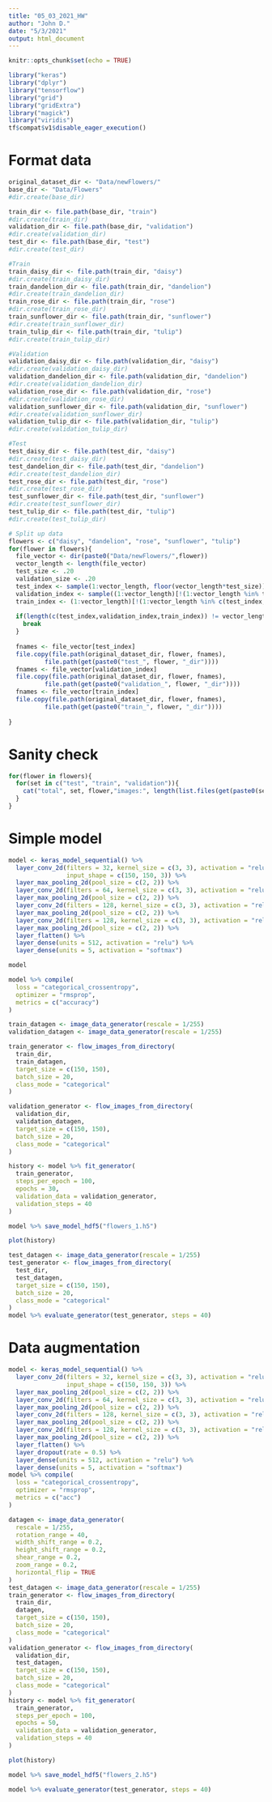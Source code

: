 ```yaml
---
title: "05_03_2021_HW"
author: "John D."
date: "5/3/2021"
output: html_document
---
```


```r
knitr::opts_chunk$set(echo = TRUE)
```


```r
library("keras")
library("dplyr")
library("tensorflow")
library("grid")
library("gridExtra")
library("magick")
library("viridis")
tf$compat$v1$disable_eager_execution()
```

# Format data

```r
original_dataset_dir <- "Data/newFlowers/"
base_dir <- "Data/Flowers"
#dir.create(base_dir)

train_dir <- file.path(base_dir, "train")
#dir.create(train_dir)
validation_dir <- file.path(base_dir, "validation")
#dir.create(validation_dir)
test_dir <- file.path(base_dir, "test")
#dir.create(test_dir)

#Train
train_daisy_dir <- file.path(train_dir, "daisy")
#dir.create(train_daisy_dir)
train_dandelion_dir <- file.path(train_dir, "dandelion")
#dir.create(train_dandelion_dir)
train_rose_dir <- file.path(train_dir, "rose")
#dir.create(train_rose_dir)
train_sunflower_dir <- file.path(train_dir, "sunflower")
#dir.create(train_sunflower_dir)
train_tulip_dir <- file.path(train_dir, "tulip")
#dir.create(train_tulip_dir)

#Validation
validation_daisy_dir <- file.path(validation_dir, "daisy")
#dir.create(validation_daisy_dir)
validation_dandelion_dir <- file.path(validation_dir, "dandelion")
#dir.create(validation_dandelion_dir)
validation_rose_dir <- file.path(validation_dir, "rose")
#dir.create(validation_rose_dir)
validation_sunflower_dir <- file.path(validation_dir, "sunflower")
#dir.create(validation_sunflower_dir)
validation_tulip_dir <- file.path(validation_dir, "tulip")
#dir.create(validation_tulip_dir)

#Test
test_daisy_dir <- file.path(test_dir, "daisy")
#dir.create(test_daisy_dir)
test_dandelion_dir <- file.path(test_dir, "dandelion")
#dir.create(test_dandelion_dir)
test_rose_dir <- file.path(test_dir, "rose")
#dir.create(test_rose_dir)
test_sunflower_dir <- file.path(test_dir, "sunflower")
#dir.create(test_sunflower_dir)
test_tulip_dir <- file.path(test_dir, "tulip")
#dir.create(test_tulip_dir)
```

```r
# Split up data
flowers <- c("daisy", "dandelion", "rose", "sunflower", "tulip")
for(flower in flowers){
  file_vector <- dir(paste0("Data/newFlowers/",flower))
  vector_length <- length(file_vector)
  test_size <- .20
  validation_size <- .20
  test_index <- sample(1:vector_length, floor(vector_length*test_size))
  validation_index <- sample((1:vector_length)[!(1:vector_length %in% test_index)], floor(vector_length*test_size))
  train_index <- (1:vector_length)[!(1:vector_length %in% c(test_index, validation_index))]
  
  if(length(c(test_index,validation_index,train_index)) != vector_length){
    break
  }
  
  fnames <- file_vector[test_index]
  file.copy(file.path(original_dataset_dir, flower, fnames),
          file.path(get(paste0("test_", flower, "_dir"))))
  fnames <- file_vector[validation_index]
  file.copy(file.path(original_dataset_dir, flower, fnames),
          file.path(get(paste0("validation_", flower, "_dir"))))
  fnames <- file_vector[train_index]
  file.copy(file.path(original_dataset_dir, flower, fnames),
          file.path(get(paste0("train_", flower, "_dir"))))
  
}
```

# Sanity check
```r
for(flower in flowers){
  for(set in c("test", "train", "validation")){
    cat("total", set, flower,"images:", length(list.files(get(paste0(set, "_", flower, "_dir")))), "\n")
  }
}
```

# Simple model
```r
model <- keras_model_sequential() %>%
  layer_conv_2d(filters = 32, kernel_size = c(3, 3), activation = "relu",
                input_shape = c(150, 150, 3)) %>%
  layer_max_pooling_2d(pool_size = c(2, 2)) %>%
  layer_conv_2d(filters = 64, kernel_size = c(3, 3), activation = "relu") %>%
  layer_max_pooling_2d(pool_size = c(2, 2)) %>%
  layer_conv_2d(filters = 128, kernel_size = c(3, 3), activation = "relu") %>%
  layer_max_pooling_2d(pool_size = c(2, 2)) %>%
  layer_conv_2d(filters = 128, kernel_size = c(3, 3), activation = "relu") %>%
  layer_max_pooling_2d(pool_size = c(2, 2)) %>%
  layer_flatten() %>%
  layer_dense(units = 512, activation = "relu") %>%
  layer_dense(units = 5, activation = "softmax")
```

```r
model
```


```r
model %>% compile(
  loss = "categorical_crossentropy",
  optimizer = "rmsprop",
  metrics = c("accuracy")
)
```

```r
train_datagen <- image_data_generator(rescale = 1/255)             
validation_datagen <- image_data_generator(rescale = 1/255)        

train_generator <- flow_images_from_directory(
  train_dir,                                                       
  train_datagen,                                                   
  target_size = c(150, 150),                                       
  batch_size = 20,                                                 
  class_mode = "categorical"
)

validation_generator <- flow_images_from_directory(
  validation_dir,
  validation_datagen,
  target_size = c(150, 150),
  batch_size = 20,
  class_mode = "categorical"
)
```

```r
history <- model %>% fit_generator(
  train_generator,
  steps_per_epoch = 100,
  epochs = 30,
  validation_data = validation_generator,
  validation_steps = 40
)
```

```r
model %>% save_model_hdf5("flowers_1.h5")
```

```r
plot(history)
```

```r
test_datagen <- image_data_generator(rescale = 1/255)
test_generator <- flow_images_from_directory(
  test_dir,
  test_datagen,
  target_size = c(150, 150),
  batch_size = 20,
  class_mode = "categorical"
)
model %>% evaluate_generator(test_generator, steps = 40)
```


# Data augmentation

```r
model <- keras_model_sequential() %>%
  layer_conv_2d(filters = 32, kernel_size = c(3, 3), activation = "relu",
                input_shape = c(150, 150, 3)) %>%
  layer_max_pooling_2d(pool_size = c(2, 2)) %>%
  layer_conv_2d(filters = 64, kernel_size = c(3, 3), activation = "relu") %>%
  layer_max_pooling_2d(pool_size = c(2, 2)) %>%
  layer_conv_2d(filters = 128, kernel_size = c(3, 3), activation = "relu") %>%
  layer_max_pooling_2d(pool_size = c(2, 2)) %>%
  layer_conv_2d(filters = 128, kernel_size = c(3, 3), activation = "relu") %>%
  layer_max_pooling_2d(pool_size = c(2, 2)) %>%
  layer_flatten() %>%
  layer_dropout(rate = 0.5) %>%
  layer_dense(units = 512, activation = "relu") %>%
  layer_dense(units = 5, activation = "softmax")
model %>% compile(
  loss = "categorical_crossentropy",
  optimizer = "rmsprop",
  metrics = c("acc")
)
```


```r
datagen <- image_data_generator(
  rescale = 1/255,
  rotation_range = 40,
  width_shift_range = 0.2,
  height_shift_range = 0.2,
  shear_range = 0.2,
  zoom_range = 0.2,
  horizontal_flip = TRUE
)
test_datagen <- image_data_generator(rescale = 1/255)
train_generator <- flow_images_from_directory(          
  train_dir,                                            
  datagen,                                              
  target_size = c(150, 150),                            
  batch_size = 20,
  class_mode = "categorical"                                 
)
validation_generator <- flow_images_from_directory(
  validation_dir,
  test_datagen,
  target_size = c(150, 150),
  batch_size = 20,
  class_mode = "categorical"
)
history <- model %>% fit_generator(
  train_generator,
  steps_per_epoch = 100,
  epochs = 50,
  validation_data = validation_generator,
  validation_steps = 40
)
```

```r
plot(history)
```


```r
model %>% save_model_hdf5("flowers_2.h5")
```

```r
model %>% evaluate_generator(test_generator, steps = 40)
```

